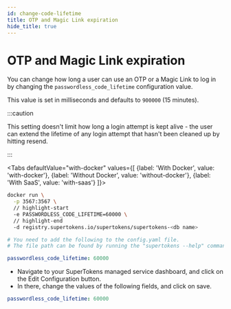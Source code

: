 ```yaml
---
id: change-code-lifetime
title: OTP and Magic Link expiration
hide_title: true
---
```



# OTP and Magic Link expiration

You can change how long a user can use an OTP or a Magic Link to log in by changing the `passwordless_code_lifetime` configuration value. 

This value is set in milliseconds and defaults to `900000` (15 minutes).

:::caution

This setting doesn't limit how long a login attempt is kept alive - the user can extend the lifetime of any login attempt that hasn't been cleaned up by hitting resend.

:::

<Tabs
defaultValue="with-docker"
values={[
{label: 'With Docker', value: 'with-docker'},
{label: 'Without Docker', value: 'without-docker'},
{label: 'With SaaS', value: 'with-saas'}
]}>
<TabItem value="with-docker">

```bash
docker run \
  -p 3567:3567 \
  // highlight-start
  -e PASSWORDLESS_CODE_LIFETIME=60000 \
  // highlight-end
  -d registry.supertokens.io/supertokens/supertokens-<db name>
```

</TabItem>

<TabItem value="without-docker">

```yaml
# You need to add the following to the config.yaml file.
# The file path can be found by running the "supertokens --help" command

passwordless_code_lifetime: 60000

```
</TabItem>

<TabItem value="with-saas">

- Navigate to your SuperTokens managed service dashboard, and click on the Edit Configuration button.
- In there, change the values of the following fields, and click on save.

```yaml
passwordless_code_lifetime: 60000
```
</TabItem>
</Tabs>